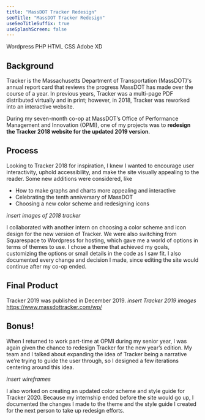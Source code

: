 ```yaml
---
title: "MassDOT Tracker Redesign"
seoTitle: "MassDOT Tracker Redesign"
useSeoTitleSuffix: true
useSplashScreen: false
---
```



<Underlining highlight>Wordpress</Underlining> <Underlining highlight>PHP</Underlining> <Underlining highlight>HTML</Underlining> <Underlining highlight>CSS</Underlining> <Underlining highlight>Adobe XD</Underlining> 

## Background

Tracker is the Massachusetts Department of Transportation (MassDOT)'s annual report card that reviews the progress MassDOT has made over the course of a year. In previous years, Tracker was a multi-page PDF distributed virtually and in print; however, in 2018, Tracker was reworked into an interactive website.

During my seven-month co-op at MassDOT’s Office of Performance Management and Innovation (OPMI), one of my projects was to **redesign the Tracker 2018 website for the updated 2019 version**.

## Process

Looking to Tracker 2018 for inspiration, I knew I wanted to encourage user interactivity, uphold accessibility, and make the site visually appealing to the reader. 
Some new additions were considered, like
- How to make graphs and charts more appealing and interactive
- Celebrating the tenth anniversary of MassDOT
- Choosing a new color scheme and redesigning icons

*insert images of 2018 tracker*

I collaborated with another intern on choosing a color scheme and icon design for the new version of Tracker. We were also switching from Squarespace to Wordpress for hosting, which gave me a world of options in terms of themes to use. I chose a theme that achieved my goals, customizing the options or small details in the code as I saw fit. I also documented every change and decision I made, since editing the site would continue after my co-op ended.

## Final Product

Tracker 2019 was published in December 2019. 
*insert Tracker 2019 images*
https://www.massdottracker.com/wp/

## Bonus!

When I returned to work part-time at OPMI during my senior year, I was again given the chance to redesign Tracker for the new year’s edition. My team and I talked about expanding the idea of Tracker being a narrative we’re trying to guide the user through, so I designed a few iterations centering around this idea.

*insert wireframes*

I also worked on creating an updated color scheme and style guide for Tracker 2020. Because my internship ended before the site would go up, I documented the changes I made to the theme and the style guide I created for the next person to take up redesign efforts.
